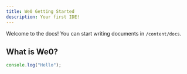 ```yaml
---
title: We0 Getting Started
description: Your first IDE!
---
```


Welcome to the docs! You can start writing documents in `/content/docs`.

## What is We0?

<Cards>
  <Card title="Learn more about Next.js" href="https://nextjs.org/docs" />
  <Card title="Learn more about Fumadocs" href="https://fumadocs.vercel.app" />
</Cards>

```js title="Title"
console.log("Hello");
```
